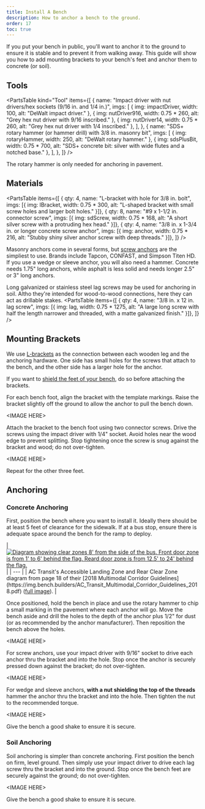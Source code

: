 ```yaml
---
title: Install A Bench
description: How to anchor a bench to the ground.
order: 17
toc: true
---
```



If you put your bench in public, you'll want to anchor it to the ground to ensure it is stable and
to prevent it from walking away. This guide will show you how to add
mounting brackets to your bench's feet and anchor them to concrete (or soil).

## Tools

<PartsTable kind="Tool" items={[
    {
      name: "Impact driver with nut drivers/hex sockets (9/16 in. and 1/4 in.)",
      imgs: [
        { img: impactDriver, width: 100, alt: "DeWalt impact driver." },
        { img: nutDriver916, width: 0.75 * 260, alt: "Grey hex nut driver with 9/16 inscribed." },
        { img: nutDriver14, width: 0.75 * 260, alt: "Grey hex nut driver with 1/4 inscribed." },
      ],
    },
    {
      name: "SDS+ rotary hammer (or hammer drill) with 3/8 in. masonry bit",
      imgs: [
        { img: rotaryHammer, width: 250, alt: "DeWalt rotary hammer." },
        { img: sdsPlusBit, width: 0.75 * 700, alt: "SDS+ concrete bit: silver with wide flutes and a notched base." },
      ],
    },
]} />

The rotary hammer is only needed for anchoring in pavement.

## Materials

<PartsTable items={[
    { qty: 4, name: "L-bracket with hole for 3/8 in. bolt", imgs: [{ img: lBracket, width: 0.75 * 300, alt: "L-shaped bracket with small screw holes and larger bolt holes." }]},
    { qty: 8, name: "#9 x 1-1/2 in. connector screw", imgs: [{ img: sdScrew, width: 0.75 * 168, alt: "A short silver screw with a protruding hex head." }]},
    { qty: 4, name: "3/8 in. x 1-3/4 in. or longer concrete screw anchor", imgs: [{ img: anchor, width: 0.75 * 216, alt: "Stubby shiny silver anchor screw with deep threads." }]},
]} />

Masonry anchors come in several forms, but [screw anchors](https://www.amazon.com/dp/B09RCV4L5K/) are the simpliest to use.
Brands include Tapcon, CONFAST, and Simpson Titen HD.
If you use a wedge or sleeve anchor, you will also need a hammer.
Concrete needs 1.75" long anchors, while asphalt is less solid and needs longer 2.5" or 3" long anchors.

Long galvanized or stainless steel lag screws may be used for anchoring in soil.
Altho they're intended for wood-to-wood connections, here they can act as drillable stakes.
<PartsTable items={[
    { qty: 4, name: "3/8 in. x 12 in. lag screw", imgs: [{ img: lag, width: 0.75 * 1275, alt: "A large long screw with half the length narrower and threaded, with a matte galvanized finish." }]},
]} />

## Mounting Brackets

We use [L-brackets](https://www.amazon.com/dp/B0CGXTD78R) as the connection between each wooden leg and the anchoring hardware.
One side has small holes for the screws that attach to the bench, and the other side has a larger hole for the anchor.

If you want to [shield the feet of your bench](/guides/feet), do so before attaching the brackets.

For each bench foot, align the bracket with the template markings.
Raise the bracket slightly off the ground to allow the anchor to pull the bench down.

&lt;IMAGE HERE&gt;

Attach the bracket to the bench foot using two connector screws.
Drive the screws using the impact driver with 1/4" socket.
Avoid holes near the wood edge to prevent splitting.
Stop tightening once the screw is snug against the bracket and wood; do not over-tighten.

&lt;IMAGE HERE&gt;

Repeat for the other three feet.

## Anchoring

### Concrete Anchoring

First, position the bench where you want to install it.
Ideally there should be at least 5 feet of clearance for the sidewalk.
If at a bus stop, ensure there is adequate space around the bench for the ramp to deploy.

<div class="caption full">
| <a href={acTransitDoorZones.src}><Image src={acTransitDoorZones} alt="Diagram showing clear zones 8' from the side of the bus. Front door zone is from 1' to 6' behind the flag. Reard door zone is from 12.5' to 24' behind the flag." width={778} densities={[1, 1.25, 1.5, 2]} class="dark-invert" /></a> |
| --- |
| AC Transit's Accessible Landing Zone and Rear Clear Zone diagram from page 18 of their [2018 Multimodal Corridor Guidelines](https://img.bench.builders/AC_Transit_Multimodal_Corridor_Guidelines_2018.pdf) (<a href={acTransitDoorZones.src}>full image</a>). |
</div>

Once positioned, hold the bench in place and use the rotary hammer to chip a small marking in the pavement where each anchor will go.
Move the bench aside and drill the holes to the depth of the anchor plus 1/2" for dust (or as recommended by the anchor manufacturer).
Then reposition the bench above the holes.

&lt;IMAGE HERE&gt;

For screw anchors, use your impact driver with 9/16" socket to drive each anchor thru the bracket and into the hole.
Stop once the anchor is securely pressed down against the bracket; do not over-tighten.

&lt;IMAGE HERE&gt;

For wedge and sleeve anchors, **with a nut shielding the top of the threads** hammer the anchor thru the bracket and into the hole.
Then tighten the nut to the recommended torque.

&lt;IMAGE HERE&gt;

Give the bench a good shake to ensure it is secure.

### Soil Anchoring

Soil anchoring is simpler than concrete anchoring.
First position the bench on firm, level ground.
Then simply use your impact driver to drive each lag screw thru the bracket and into the ground.
Stop once the bench feet are securely against the ground; do not over-tighten.

&lt;IMAGE HERE&gt;

Give the bench a good shake to ensure it is secure.
